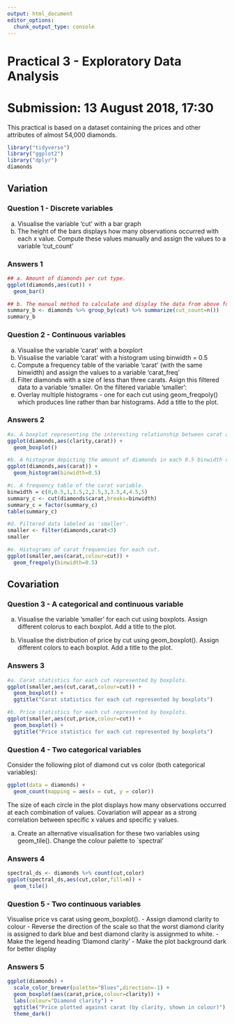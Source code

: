 ---
output: html_document
editor_options:
  chunk_output_type: console
---
# Practical 3 - Exploratory Data Analysis
# Submission: 13 August 2018, 17:30

This practical is based on a  dataset containing the prices and other attributes of almost 54,000 diamonds.

```{r message=FALSE,cache=FALSE}
library("tidyverse")
library("ggplot2")
library("dplyr")
diamonds
```

## Variation

### Question 1 - Discrete variables

a. Visualise the variable 'cut' with a bar graph
b. The height of the bars displays how many observations occurred with each x value. Compute these values manually and assign the values to a variable 'cut_count'

### Answers 1
```{r, question_1}
## a. Amount of diamonds per cut type.
ggplot(diamonds,aes(cut)) +
  geom_bar()

## b. The manual method to calculate and display the data from above follows below.
summary_b <- diamonds %>% group_by(cut) %>% summarize(cut_count=n())
summary_b
```

### Question 2 - Continuous variables

a. Visualise the variable 'carat' with a boxplort
b. Visualise the variable 'carat' with a histogram using binwidth = 0.5
c. Compute a frequency table of the variable 'carat' (with the same binwidth) and assign the values to a variable 'carat_freq'
d. Filter diamonds with a size of less than three carats. Asign this filtered data to a variable 'smaller.
On the filtered variable 'smaller':
e. Overlay multiple histograms - one for each cut using geom_freqpoly() which produces line rather than bar histograms. Add a title to the plot.


### Answers 2
```{r, question_2}
#a. A boxplot representing the interesting relationship between carat and clarity.
ggplot(diamonds,aes(clarity,carat)) +
  geom_boxplot()

#b. A histogram depicting the amount of diamonds in each 0.5 binwidth carat class.
ggplot(diamonds,aes(carat)) +
  geom_histogram(binwidth=0.5)

#c. A frequency table of the carat variable.
binwidth = c(0,0.5,1,1.5,2,2.5,3,3.5,4,4.5,5)
summary_c <- cut(diamonds$carat,breaks=binwidth)
summary_c = factor(summary_c)
table(summary_c)

#d. Filtered data labeled as 'smaller'.
smaller <- filter(diamonds,carat<3)
smaller

#e. Histograms of carat frequencies for each cut.
ggplot(smaller,aes(carat,colour=cut)) +
  geom_freqpoly(binwidth=0.5)

```
 
## Covariation

### Question 3 -  A categorical and continuous variable
a. Visualise the variable 'smaller' for each cut using boxplots. Assign different colorus to each boxplot. Add a title to the plot.

b. Visualise the distribution of price by cut using geom_boxplot(). Assign different colors to each boxplot. Add a title to the plot.

### Answers 3
```{r, question_3}
#a. Carat statistics for each cut represented by boxplots.
ggplot(smaller,aes(cut,carat,colour=cut)) +
  geom_boxplot() +
  ggtitle("Carat statistics for each cut represented by boxplots")

#b. Price statistics for each cut represented by boxplots.
ggplot(smaller,aes(cut,price,colour=cut)) +
  geom_boxplot() +
  ggtitle("Price statistics for each cut represented by boxplots")

```


### Question 4 -  Two categorical variables
Consider the following plot of diamond cut vs color (both categorical variables):
```{r}
ggplot(data = diamonds) +
  geom_count(mapping = aes(x = cut, y = color))
```
The size of each circle in the plot displays how many observations occurred at each combination of values. Covariation will appear as a strong correlation between specific x values and specific y values.

a. Create an alternative visualisation for these two variables using geom_tile(). Change the colour palette to `spectral'

### Answers 4

```{r}
spectral_ds <- diamonds %>% count(cut,color)
ggplot(spectral_ds,aes(cut,color,fill=n)) +
  geom_tile()
```

### Question 5 - Two continuous variables
Visualise price vs carat using geom_boxplot().
- Assign diamond clarity to colour
- Reverse the direction of the scale so that the worst diamond clarity is assigned to dark blue and best diamond clarity is assignmed to white.
- Make the legend heading 'Diamond clarity'
- Make the plot background dark for better display

### Answers 5
```{r}
ggplot(diamonds) +
  scale_color_brewer(palette="Blues",direction=-1) +
  geom_boxplot(aes(carat,price,colour=clarity)) +
  labs(colour="Diamond clarity") +
  ggtitle("Price plotted against carat (by clarity, shown in colour)") +
  theme_dark()
```

